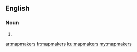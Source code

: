 ==English==

===Noun===
{{head|en|noun plural form}}

# {{plural of|mapmaker|lang=en}}

[[ar:mapmakers]]
[[fr:mapmakers]]
[[ku:mapmakers]]
[[my:mapmakers]]